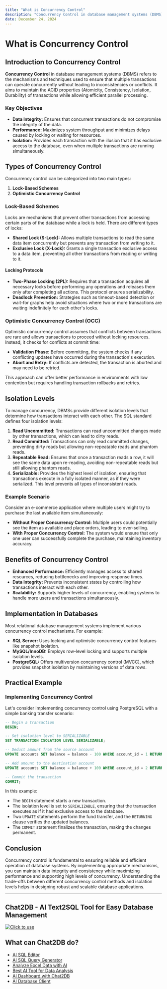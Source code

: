```yaml
---
title: "What is Concurrency Control"
description: "Concurrency Control in database management systems (DBMS) refers to the mechanisms and techniques used to ensure that multiple transactions can operate concurrently without leading to inconsistencies or conflicts."
date: December 24, 2024
---
```


# What is Concurrency Control

## Introduction to Concurrency Control

**Concurrency Control** in database management systems (DBMS) refers to the mechanisms and techniques used to ensure that multiple transactions can operate concurrently without leading to inconsistencies or conflicts. It aims to maintain the ACID properties (Atomicity, Consistency, Isolation, Durability) of transactions while allowing efficient parallel processing.

### Key Objectives

- **Data Integrity:** Ensures that concurrent transactions do not compromise the integrity of the data.
- **Performance:** Maximizes system throughput and minimizes delays caused by locking or waiting for resources.
- **Isolation:** Provides each transaction with the illusion that it has exclusive access to the database, even when multiple transactions are running simultaneously.

## Types of Concurrency Control

Concurrency control can be categorized into two main types:

1. **Lock-Based Schemes**
2. **Optimistic Concurrency Control**

### Lock-Based Schemes

Locks are mechanisms that prevent other transactions from accessing certain parts of the database while a lock is held. There are different types of locks:

- **Shared Lock (S-Lock):** Allows multiple transactions to read the same data item concurrently but prevents any transaction from writing to it.
- **Exclusive Lock (X-Lock):** Grants a single transaction exclusive access to a data item, preventing all other transactions from reading or writing to it.

#### Locking Protocols

- **Two-Phase Locking (2PL):** Requires that a transaction acquires all necessary locks before performing any operations and releases them only after completing all actions. This protocol ensures serializability.
- **Deadlock Prevention:** Strategies such as timeout-based detection or wait-for graphs help avoid situations where two or more transactions are waiting indefinitely for each other's locks.

### Optimistic Concurrency Control (OCC)

Optimistic concurrency control assumes that conflicts between transactions are rare and allows transactions to proceed without locking resources. Instead, it checks for conflicts at commit time:

- **Validation Phase:** Before committing, the system checks if any conflicting updates have occurred during the transaction's execution.
- **Abort and Retry:** If conflicts are detected, the transaction is aborted and may need to be retried.

This approach can offer better performance in environments with low contention but requires handling transaction rollbacks and retries.

## Isolation Levels

To manage concurrency, DBMSs provide different isolation levels that determine how transactions interact with each other. The SQL standard defines four isolation levels:

1. **Read Uncommitted:** Transactions can read uncommitted changes made by other transactions, which can lead to dirty reads.
2. **Read Committed:** Transactions can only read committed changes, preventing dirty reads but allowing non-repeatable reads and phantom reads.
3. **Repeatable Read:** Ensures that once a transaction reads a row, it will see the same data upon re-reading, avoiding non-repeatable reads but still allowing phantom reads.
4. **Serializable:** Provides the highest level of isolation, ensuring that transactions execute in a fully isolated manner, as if they were serialized. This level prevents all types of inconsistent reads.

### Example Scenario

Consider an e-commerce application where multiple users might try to purchase the last available item simultaneously:

- **Without Proper Concurrency Control:** Multiple users could potentially see the item as available and place orders, leading to over-selling.
- **With Proper Concurrency Control:** The system would ensure that only one user can successfully complete the purchase, maintaining inventory accuracy.

## Benefits of Concurrency Control

- **Enhanced Performance:** Efficiently manages access to shared resources, reducing bottlenecks and improving response times.
- **Data Integrity:** Prevents inconsistent states by controlling how transactions interact with each other.
- **Scalability:** Supports higher levels of concurrency, enabling systems to handle more users and transactions simultaneously.

## Implementation in Databases

Most relational database management systems implement various concurrency control mechanisms. For example:

- **SQL Server:** Uses locking and optimistic concurrency control features like snapshot isolation.
- **MySQL/InnoDB:** Employs row-level locking and supports multiple isolation levels.
- **PostgreSQL:** Offers multiversion concurrency control (MVCC), which provides snapshot isolation by maintaining versions of data rows.

## Practical Example

### Implementing Concurrency Control

Let's consider implementing concurrency control using PostgreSQL with a simple banking transfer scenario:

```sql
-- Begin a transaction
BEGIN;

-- Set isolation level to SERIALIZABLE
SET TRANSACTION ISOLATION LEVEL SERIALIZABLE;

-- Deduct amount from the source account
UPDATE accounts SET balance = balance - 100 WHERE account_id = 1 RETURNING balance;

-- Add amount to the destination account
UPDATE accounts SET balance = balance + 100 WHERE account_id = 2 RETURNING balance;

-- Commit the transaction
COMMIT;
```

In this example:
- The `BEGIN` statement starts a new transaction.
- The isolation level is set to `SERIALIZABLE`, ensuring that the transaction executes as if it had exclusive access to the database.
- Two `UPDATE` statements perform the fund transfer, and the `RETURNING` clause verifies the updated balances.
- The `COMMIT` statement finalizes the transaction, making the changes permanent.

## Conclusion

Concurrency control is fundamental to ensuring reliable and efficient operation of database systems. By implementing appropriate mechanisms, you can maintain data integrity and consistency while maximizing performance and supporting high levels of concurrency. Understanding the trade-offs between different concurrency control methods and isolation levels helps in designing robust and scalable database applications.

---

## Chat2DB - AI Text2SQL Tool for Easy Database Management

[![Click to use](/image/blog/chat2db.png)](https://app.chat2db.ai/)

## What can Chat2DB do?

- [AI SQL Editor](https://chat2db.ai/feature/AI%20SQL%20Editor)
- [AI SQL Query Generator](https://chat2db.ai/feature/AI%20SQL%20Query%20Generator)
- [Analyze Excel Data with AI](https://chat2db.ai/feature/Analyze%20Excel%20Data%20with%20AI)
- [Best AI Tool for Data Analysis](https://chat2db.ai/feature/Best%20AI%20Tool%20for%20Data%20Analysis)
- [AI Dashboard with Chat2DB](https://chat2db.ai/feature/AI%20Dashboard%20with%20Chat2DB)
- [AI Database Client](https://chat2db.ai/feature/AI%20Database%20Client)
